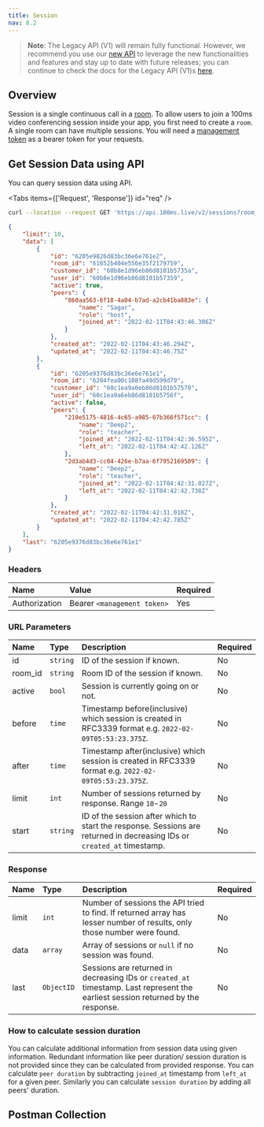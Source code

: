 ```yaml
---
title: Session
nav: 8.2
---
```


> **Note**: The Legacy API (V1) will remain fully functional. However, we recommend you use our [new API](/server-side/v2/Sessions/object) to leverage the new functionalities and features and stay up to date with future releases; you can continue to check the docs for the Legacy API (V1)s [here](/server-side/v2/deprecated/templates-and-roles).

## Overview

Session is a single continuous call in a [room](room). To allow users to join a 100ms video conferencing session inside your app, you first need to create a `room`. A single room can have multiple sessions. You will need a [management token](../foundation/authentication-and-tokens) as a bearer token for your requests.

## Get Session Data using API

You can query session data using API.

<GetRequest
    title="Get Session API"
    desp="This endpoint is used to get sessions. "
    url="https://api.100ms.live/v2/sessions"
/>

<Tabs items={['Request', 'Response']} id="req" />

<Tab id="req-0">

```bash
curl --location --request GET 'https://api.100ms.live/v2/sessions?room_id=61652b404e556e35f2179759' -H 'Authorization: Bearer {{management_token}}'
```

</Tab>
<Tab id="req-1">

<Response res="200: OK" />

```json
{
    "limit": 10,
    "data": [
        {
            "id": "6205e9826d83bc36e6e761e2",
            "room_id": "61652b404e556e35f2179759",
            "customer_id": "60b8e1d96eb86d8101b5735a",
            "user_id": "60b8e1d96eb86d8101b57359",
            "active": true,
            "peers": {
                "860aa563-6f18-4a04-b7ad-a2cb41ba883e": {
                    "name": "Sagar",
                    "role": "host",
                    "joined_at": "2022-02-11T04:43:46.306Z"
                }
            },
            "created_at": "2022-02-11T04:43:46.294Z",
            "updated_at": "2022-02-11T04:43:46.75Z"
        },
        {
            "id": "6205e9376d83bc36e6e761e1",
            "room_id": "6204fea00c108fa49d599d79",
            "customer_id": "60c1ea9a6eb86d8101b57570",
            "user_id": "60c1ea9a6eb86d8101b5756f",
            "active": false,
            "peers": {
                "210e5175-4816-4c65-a985-07b366f571cc": {
                    "name": "Deep2",
                    "role": "teacher",
                    "joined_at": "2022-02-11T04:42:36.595Z",
                    "left_at": "2022-02-11T04:42:42.126Z"
                },
                "2d3ab4d3-cc04-426e-b7aa-6f7952169509": {
                    "name": "Deep2",
                    "role": "teacher",
                    "joined_at": "2022-02-11T04:42:31.027Z",
                    "left_at": "2022-02-11T04:42:42.738Z"
                }
            },
            "created_at": "2022-02-11T04:42:31.018Z",
            "updated_at": "2022-02-11T04:42:42.785Z"
        }
    ],
    "last": "6205e9376d83bc36e6e761e1"
}
```

</Tab>

### Headers

| Name                | Value                       | Required |
| :------------------ | :-------------------------- | :------- |
| Authorization <br/> | Bearer `<management token>` | Yes      |

### URL Parameters

| Name          | Type     | Description                                                                                                             | Required |
| :------------ | :------- | :---------------------------------------------------------------------------------------------------------------------- | :------- |
| id <br/>      | `string` | ID of the session if known.                                                                                             | No       |
| room_id <br/> | `string` | Room ID of the session if known.                                                                                        | No       |
| active <br/>  | `bool`   | Session is currently going on or not.                                                                                   | No       |
| before <br/>  | `time`   | Timestamp before(inclusive) which session is created in RFC3339 format e.g. `2022-02-09T05:53:23.375Z`.                 | No       |
| after <br/>   | `time`   | Timestamp after(inclusive) which session is created in RFC3339 format e.g. `2022-02-09T05:53:23.375Z`.                  | No       |
| limit <br/>   | `int`    | Number of sessions returned by response. Range `10`-`20`                                                                | No       |
| start <br/>   | `string` | ID of the session after which to start the response. Sessions are returned in decreasing IDs or `created_at` timestamp. | No       |

### Response

| Name        | Type       | Description                                                                                                                      | Required |
| :---------- | :--------- | :------------------------------------------------------------------------------------------------------------------------------- | :------- |
| limit <br/> | `int`      | Number of sessions the API tried to find. If returned array has lesser number of results, only those number were found.          | No       |
| data <br/>  | `array`    | Array of sessions or `null` if no session was found.                                                                             | No       |
| last <br/>  | `ObjectID` | Sessions are returned in decreasing IDs or `created_at` timestamp. Last represent the earliest session returned by the response. | No       |

### How to calculate session duration

You can calculate additional information from session data using given information. Redundant information like peer duration/ session duration is not provided since they can be calculated from provided response. You can calculate `peer duration` by subtracting `joined_at` timestamp from `left_at` for a given peer. Similarly you can calculate `session duration` by adding all peers' duration.

## Postman Collection

<DownloadCollection type="rooms" />
